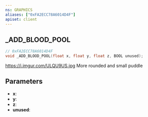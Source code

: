 ```yaml
---
ns: GRAPHICS
aliases: ["0xFA2ECC78A6014D4F"]
apiset: client
---
```

## _ADD_BLOOD_POOL

```c
// 0xFA2ECC78A6014D4F
void _ADD_BLOOD_POOL(float x, float y, float z, BOOL unused);
```

https://i.imgur.com/ULQU9US.jpg
More rounded and small puddle

## Parameters
* **x**:
* **y**:
* **z**:
* **unused**: